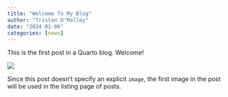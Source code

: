 ```yaml
---
title: "Welcome To My Blog"
author: "Tristan O'Malley"
date: "2024-01-06"
categories: [news]
---
```


This is the first post in a Quarto blog. Welcome!

![](thumbnail.jpg)

Since this post doesn't specify an explicit `image`, the first image in the post will be used in the listing page of posts.
